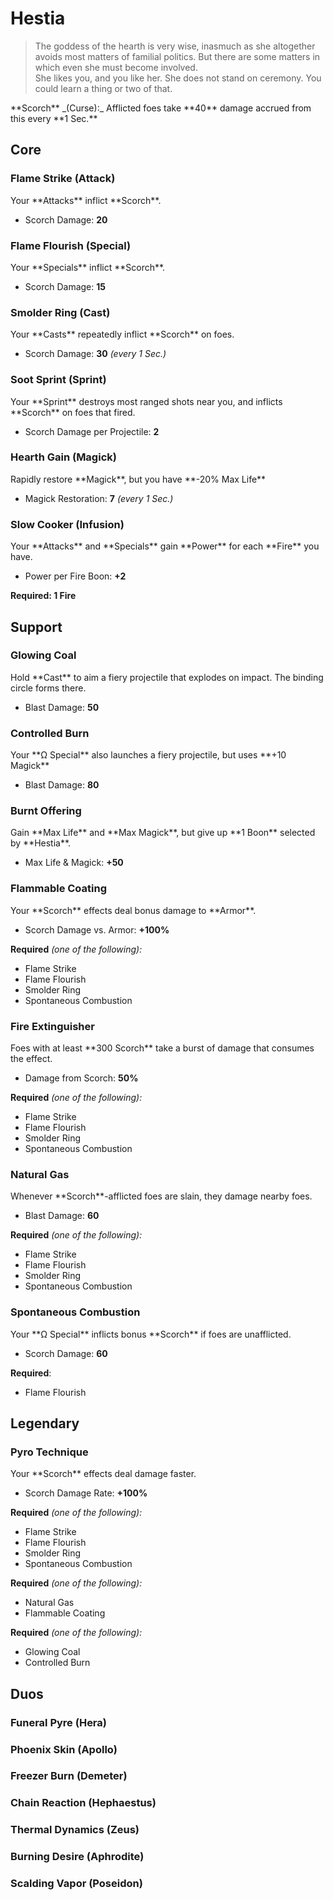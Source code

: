 

# Hestia

> The goddess of the hearth is very wise, inasmuch as she altogether avoids most matters of familial politics. But there are some matters in which even she must become involved.\
> She likes you, and you like her. She does not stand on ceremony. You could learn a thing or two of that.

<Boon className='mt-4'>
  **Scorch** _(Curse):_ Afflicted foes take **40** damage accrued from this every **1 Sec.**
</Boon>

## Core

### Flame Strike (Attack)

<Boon>
Your **Attacks** inflict **Scorch**.

- Scorch Damage: **20**

</Boon>

### Flame Flourish (Special)

<Boon>
Your **Specials** inflict **Scorch**.

- Scorch Damage: **15**

</Boon>

### Smolder Ring (Cast)

<Boon>
Your **Casts** repeatedly inflict **Scorch** on foes.

- Scorch Damage: **30** _(every 1 Sec.)_

</Boon>

### Soot Sprint (Sprint)

<Boon>
Your **Sprint** destroys most ranged shots near you, and inflicts **Scorch** on foes that fired.

- Scorch Damage per Projectile: **2**

</Boon>

### Hearth Gain (Magick)

<Boon>
Rapidly restore **Magick**, but you have **-20% Max Life**

- Magick Restoration: **7** _(every 1 Sec.)_

</Boon>

### Slow Cooker (Infusion)

<Boon>
Your **Attacks** and **Specials** gain **Power** for each **Fire** you have.

- Power per Fire Boon: **+2**

</Boon>

**Required: 1 Fire**

## Support

### Glowing Coal

<Boon>
Hold **Cast** to aim a fiery projectile that explodes on impact. The binding circle forms there.

- Blast Damage: **50**

</Boon>

### Controlled Burn

<Boon>
Your **Ω Special** also launches a fiery projectile, but uses **+10 Magick**

- Blast Damage: **80**

</Boon>

### Burnt Offering

<Boon>
Gain **Max Life** and **Max Magick**, but give up **1 Boon** selected by **Hestia**.

- Max Life & Magick: **+50**

</Boon>

### Flammable Coating

<Boon>
Your **Scorch** effects deal bonus damage to **Armor**.

- Scorch Damage vs. Armor: **+100%**

</Boon>

**Required** _(one of the following):_

- Flame Strike
- Flame Flourish
- Smolder Ring
- Spontaneous Combustion

### Fire Extinguisher

<Boon>
Foes with at least **300 Scorch** take a burst of damage that consumes the effect.

- Damage from Scorch: **50%**

</Boon>

**Required** _(one of the following):_

- Flame Strike
- Flame Flourish
- Smolder Ring
- Spontaneous Combustion

### Natural Gas

<Boon>
Whenever **Scorch**-afflicted foes are slain, they damage nearby foes.

- Blast Damage: **60**

</Boon>

**Required** _(one of the following):_

- Flame Strike
- Flame Flourish
- Smolder Ring
- Spontaneous Combustion

### Spontaneous Combustion

<Boon>
Your **Ω Special** inflicts bonus **Scorch** if foes are unafflicted.

- Scorch Damage: **60**

</Boon>

**Required**:

- Flame Flourish

## <TextHighlight type="legendary">Legendary</TextHighlight>

### <TextHighlight type="legendary">Pyro Technique</TextHighlight>

<Boon>
Your **Scorch** effects deal damage faster.

- Scorch Damage Rate: **+100%**

</Boon>

**Required** _(one of the following):_

- Flame Strike
- Flame Flourish
- Smolder Ring
- Spontaneous Combustion

**Required** _(one of the following):_

- Natural Gas
- Flammable Coating

**Required** _(one of the following):_

- Glowing Coal
- Controlled Burn

## <TextHighlight type="duo">Duos</TextHighlight>

### <TextHighlight type="duo">Funeral Pyre (Hera)</TextHighlight>

<FuneralPyre />

### <TextHighlight type="duo">Phoenix Skin (Apollo)</TextHighlight>

<PhoenixSkin />

### <TextHighlight type="duo">Freezer Burn (Demeter)</TextHighlight>

<FreezerBurn />

### <TextHighlight type="duo">Chain Reaction (Hephaestus)</TextHighlight>

<ChainReaction />

### <TextHighlight type="duo">Thermal Dynamics (Zeus)</TextHighlight>

<ThermalDynamics />

### <TextHighlight type="duo">Burning Desire (Aphrodite)</TextHighlight>

<BurningDesire />

### <TextHighlight type="duo">Scalding Vapor (Poseidon)</TextHighlight>

<ScaldingVapor />
